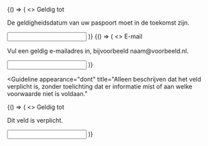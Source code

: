 
<Guideline appearance="do" title="Leg uit waarom een datum wordt afgekeurd.">
  <Canvas language="html">
    {() => (
      <>
        <label for="passport-validity">Geldig tot</label>
        <p id="description-passport-validity">De geldigheidsdatum van uw paspoort moet in de toekomst zijn.</p>
        <input
          id="passport-validity"
          type="text"
          name="passport-validity"
          aria-describedby="description-passport-validity"
        />
      </>
    )}
  </Canvas>
</Guideline>

<Guideline appearance="do" title="Geef een voorbeeld van wat er verwacht wordt.">
  <Canvas language="html">
    {() => (
      <>
        <label for="email">E-mail</label>
        <p id="description-email">Vul een geldig e-mailadres in, bijvoorbeeld naam@voorbeeld.nl.</p>
        <input id="email" type="email" name="email" aria-describedby="description-email" />
      </>
    )}
  </Canvas>
</Guideline>

<Guideline
  appearance="dont"
  title="Alleen beschrijven dat het veld verplicht is, zonder toelichting dat er informatie mist of aan welke voorwaarde niet is voldaan."
>
  <Canvas language="html">
    {() => (
      <>
        <label for="passport-validity-2">Geldig tot</label>
        <p id="description-passport-validity-2">Dit veld is verplicht.</p>
        <input
          id="passport-validity-2"
          aria-invalid="false"
          type="text"
          name="passport-validity-2"
          aria-describedby="description-passport-validity-2"
        />
      </>
    )}
  </Canvas>
</Guideline>
